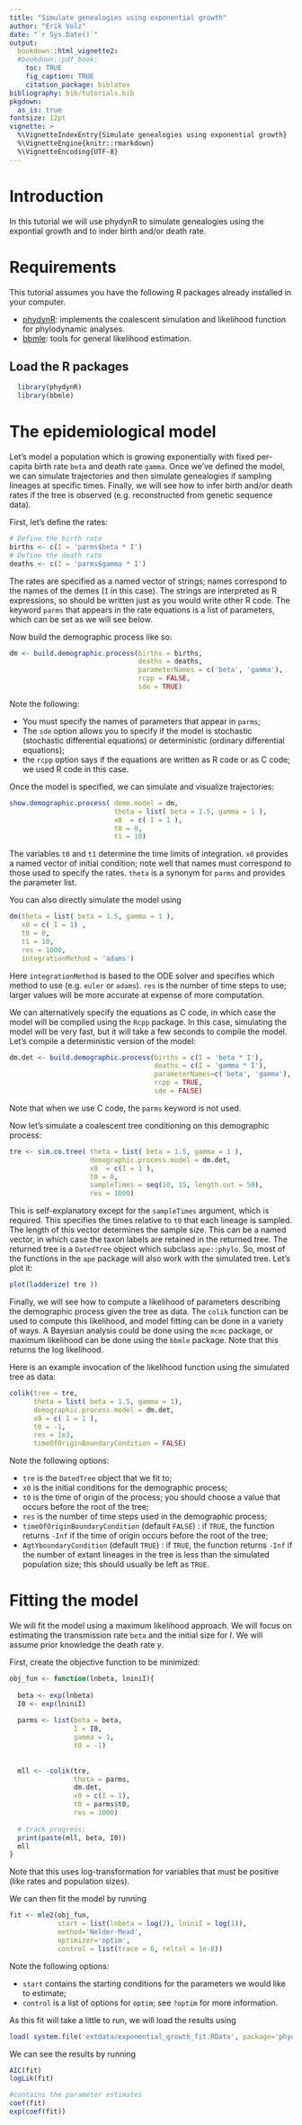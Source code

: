 ```yaml
---
title: "Simulate genealogies using exponential growth"
author: "Erik Volz"
date: "`r Sys.Date()`"
output:
  bookdown::html_vignette2:
  #bookdown::pdf_book:
    toc: TRUE
    fig_caption: TRUE
    citation_package: biblatex
bibliography: bib/tutorials.bib
pkgdown:
  as_is: true
fontsize: 12pt
vignette: >
  %\VignetteIndexEntry{Simulate genealogies using exponential growth}
  %\VignetteEngine{knitr::rmarkdown}
  %\VignetteEncoding{UTF-8}
---
```


# Introduction

In this tutorial we will use phydynR to simulate genealogies using the expontial
growth and to inder birth and/or death rate.

# Requirements

This tutorial assumes you have the following R packages already installed in
your computer.

* [phydynR](https://github.com/emvolz-phylodynamics/phydynR): implements the coalescent simulation and likelihood function for phylodynamic analyses.
* [bbmle](https://github.com/bbolker/bbmle): tools for general likelihood estimation.


## Load the R packages

```r
  library(phydynR)
  library(bbmle)

```

# The epidemiological model

Let's model a population which is growing exponentially with fixed per-capita birth rate `beta` and death rate `gamma`. 
Once we've defined the model, we can simulate trajectories and then simulate genealogies if sampling lineages at specific times. 
Finally, we will see how to infer birth and/or death rates if the tree is observed (e.g. reconstructed from genetic sequence data). 

First, let's define the rates: 

```r
# Define the birth rate
births <- c(I = 'parms$beta * I')
# Define the death rate
deaths <- c(I = 'parms$gamma * I')
```

The rates are specified as a named vector of strings; names correspond to the 
names of the demes (`I` in this case). The strings are interpreted as R expressions, 
so should be written just as you would write other R code. The keyword `parms` 
that appears in the rate equations is a list of parameters, which can be set as 
we will see below. 

Now build the demographic process like so:
```r
dm <- build.demographic.process(births = births,
                                deaths = deaths,
                                parameterNames = c('beta', 'gamma'),
                                rcpp = FALSE,
                                sde = TRUE)
```

Note the following:

* You must specify the names of parameters that appear in `parms`; 
* The `sde` option allows you to specify if the model is stochastic (stochastic differential equations) or deterministic (ordinary differential equations);
* the `rcpp` option says if the equations are written as R code or as C code; 
we used R code in this case. 

Once the model is specified, we can simulate and visualize trajectories: 

```r
show.demographic.process( demo.model = dm,
                          theta = list( beta = 1.5, gamma = 1 ),
                          x0  = c( I = 1 ),
                          t0 = 0,
                          t1 = 10) 
```

The variables `t0` and `t1` determine the time limits of integration. 
`x0` provides a named vector of initial condition; note well that names must 
correspond to those used to specify the rates. `theta` is a synonym for `parms` 
and provides the parameter list. 

You can also directly simulate the model using

```r
dm(theta = list( beta = 1.5, gamma = 1 ),
   x0 = c( I = 1) ,
   t0 = 0,
   t1 = 10,
   res = 1000, 
   integrationMethod = 'adams')
```

Here `integrationMethod` is based to the ODE solver and specifies which method to 
use (e.g. `euler` or `adams`). `res` is the number of time steps to use; larger 
values will be more accurate at expense of more computation. 

We can alternatively specify the equations as C code, in which case the model 
will be compiled using the `Rcpp` package. In this case, simulating the model will 
be very fast, but it will take a few seconds to compile the model. 
Let's compile a deterministic version of the model:

```r
dm.det <- build.demographic.process(births = c(I = 'beta * I'),
                                    deaths = c(I = 'gamma * I'),
                                    parameterNames=c('beta', 'gamma'),
                                    rcpp = TRUE,
                                    sde = FALSE)
```

Note that when we use C code, the `parms` keyword is not used. 

Now let's simulate a coalescent tree conditioning on this demographic process: 
```r
tre <- sim.co.tree( theta = list( beta = 1.5, gamma = 1 ),
                    demographic.process.model = dm.det,
                    x0  = c(I = 1 ),
                    t0 = 0,
                    sampleTimes = seq(10, 15, length.out = 50),
                    res = 1000) 
```

This is self-explanatory except for the `sampleTimes` argument, which is required. 
This specifies the times relative to `t0` that each lineage is sampled. 
The length of this vector determines the sample size. 
This can be a named vector, in which case the taxon labels are retained in 
the returned tree.  The returned tree is a `DatedTree` object which subclass 
`ape::phylo`. So, most of the functions in the `ape` package will also work 
with the simulated tree. Let's plot it: 

```r
plot(ladderize( tre ))
```

Finally, we will see how to compute a likelihood of parameters describing the 
demographic process given the tree as data. The `colik` function can be used to 
compute this likelihood, and model fitting can be done in a variety of ways. 
A Bayesian analysis could be done using the `mcmc` package, 
or maximum likelihood can be done using the `bbmle` package. 
Note that this returns the log likelihood. 

Here is an example invocation of the likelihood function using the simulated tree as data: 
```r
colik(tree = tre,
      theta = list( beta = 1.5, gamma = 1),
      demographic.process.model = dm.det,
      x0 = c( I = 1 ),
      t0 = -1,
      res = 1e3,
      timeOfOriginBoundaryCondition = FALSE)
```

Note the following options:

* `tre` is the `DatedTree` object that we fit to;
* `x0` is the initial conditions for the demographic process;
* `t0` is the time of origin of the process; you should choose a value that occurs 
before the root of the tree;
* `res` is the number of time steps used in the demographic process;
* `timeOfOriginBoundaryCondition` (default `FALSE`) : if `TRUE`, the function 
returns `-Inf` if the time of origin occurs before the root of the tree;
* `AgtYboundaryCondition` (default `TRUE`) : if `TRUE`, the function returns `-Inf` 
if the number of extant lineages in the tree is less than the simulated population 
size; this should usually be left as `TRUE`.

# Fitting the model

We will fit the model using a maximum likelihood approach.
We will focus on estimating the transmission rate `beta` and the initial size for
$I$. We will assume prior knowledge the death rate $\gamma$.

First, create the objective function to be minimized:

```r
obj_fun <- function(lnbeta, lniniI){
  
  beta <- exp(lnbeta)
  I0 <- exp(lniniI)
  
  parms <- list(beta = beta, 
                I = I0, 
                gamma = 1, 
                t0 = -1)
  
  
  mll <- -colik(tre,
                theta = parms,
                dm.det,
                x0 = c(I = 1),
                t0 = parms$t0,
                res = 1000)
  
  # track progress:
  print(paste(mll, beta, I0))
  mll
}
```


Note that this uses log-transformation for variables that must be positive (like
rates and population sizes).

We can then fit the model by running

```r

fit <- mle2(obj_fun,
            start = list(lnbeta = log(2), lniniI = log(1)),
            method='Nelder-Mead', 
            optimizer='optim',
            control = list(trace = 6, reltol = 1e-8))
```

Note the following options:

* `start` contains the starting conditions for the parameters we would like to 
estimate;
* `control` is a list of options for `optim`; see `?optim` for more information.

As this fit will take a little to run, we will load the results using

```r
load( system.file('extdata/exponential_growth_fit.RData', package='phydynR') )
```

We can see the results by running

```r
AIC(fit)
logLik(fit)

#contains the parameter estimates
coef(fit)
exp(coef(fit))
```